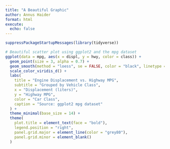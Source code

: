 ```yaml
---
title: "A Beautiful Graphic"
author: Annus Haider
format: html
execute:
  echo: false
---
```



```r
suppressPackageStartupMessages(library(tidyverse))
```


```r
# Beautiful scatter plot using ggplot2 and the mpg dataset
ggplot(data = mpg, aes(x = displ, y = hwy, color = class)) +
  geom_point(size = 3, alpha = 0.7) +
  geom_smooth(method = "loess", se = FALSE, color = "black", linetype = "dashed") +
  scale_color_viridis_d() +
  labs(
    title = "Engine Displacement vs. Highway MPG",
    subtitle = "Grouped by Vehicle Class",
    x = "Displacement (liters)",
    y = "Highway MPG",
    color = "Car Class",
    caption = "Source: ggplot2 mpg dataset"
  ) +
  theme_minimal(base_size = 14) +
  theme(
    plot.title = element_text(face = "bold"),
    legend.position = "right",
    panel.grid.major = element_line(color = "grey80"),
    panel.grid.minor = element_blank()
  )

```
